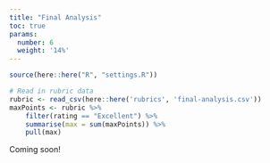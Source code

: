 ```yaml
---
title: "Final Analysis"
toc: true
params:
  number: 6
  weight: '14%'
---
```


```r
source(here::here("R", "settings.R"))

# Read in rubric data
rubric <- read_csv(here::here('rubrics', 'final-analysis.csv'))
maxPoints <- rubric %>%
    filter(rating == "Excellent") %>%
    summarise(max = sum(maxPoints)) %>%
    pull(max)
```

Coming soon!

